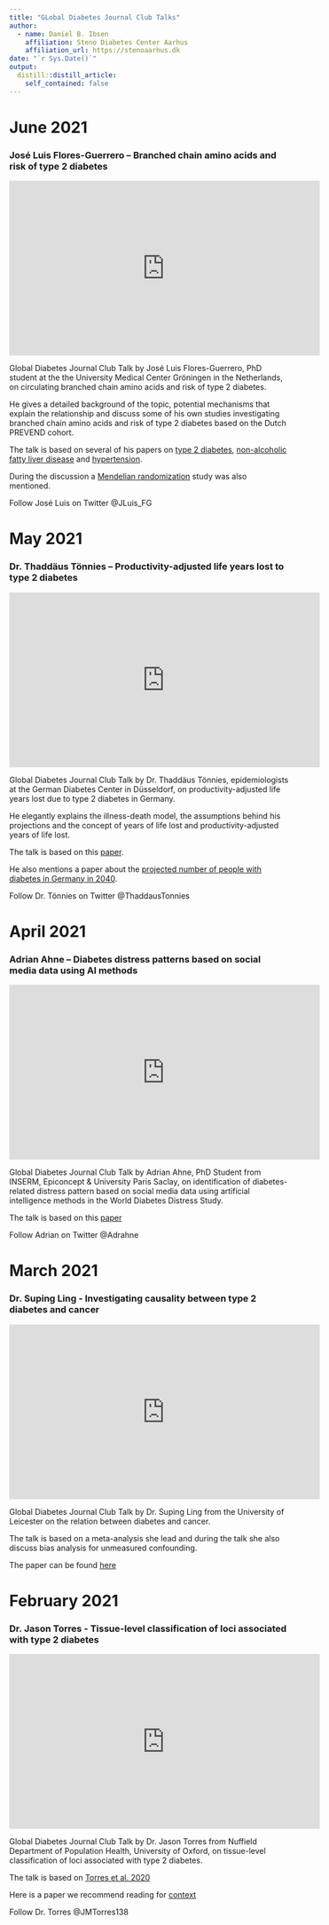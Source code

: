 ```yaml
---
title: "GLobal Diabetes Journal Club Talks"
author:
  - name: Daniel B. Ibsen
    affiliation: Steno Diabetes Center Aarhus
    affiliation_url: https://stenoaarhus.dk
date: "`r Sys.Date()`"
output:
  distill::distill_article:
    self_contained: false
---
```


# June 2021
### José Luis Flores-Guerrero – Branched chain amino acids and risk of type 2 diabetes

<iframe width="560" height="315" src="https://www.youtube.com/watch?v=A79LxR-D4RA" frameborder="0" allowfullscreen></iframe>

Global Diabetes Journal Club Talk by José Luis Flores-Guerrero, PhD student at the the University Medical Center Gröningen in the Netherlands, on circulating branched chain amino acids and risk of type 2 diabetes. 

He gives a detailed background of the topic, potential mechanisms that explain the relationship and discuss some of his own studies investigating branched chain amino acids and risk of type 2 diabetes based on the Dutch PREVEND cohort.

The talk is based on several of his papers on [type 2 diabetes](https://pubmed.ncbi.nlm.nih.gov/30518023/), [non-alcoholic fatty liver disease](https://pubmed.ncbi.nlm.nih.gov/30917546/) and [hypertension](https://pubmed.ncbi.nlm.nih.gov/31587574/).

During the discussion a [Mendelian randomization](https://pubmed.ncbi.nlm.nih.gov/27898682/) study was also mentioned. 


Follow José Luis on Twitter @JLuis_FG

# May 2021
### Dr. Thaddäus Tönnies – Productivity-adjusted life years lost to type 2 diabetes

<iframe width="560" height="315" src="https://www.youtube.com/watch?v=60_B3s5gl_E&t=1477s" frameborder="0" allowfullscreen></iframe>

Global Diabetes Journal Club Talk by Dr. Thaddäus Tönnies, epidemiologists at the German Diabetes Center in Düsseldorf, on productivity-adjusted life years lost due to type 2 diabetes in Germany. 

He elegantly explains the illness-death model, the assumptions behind his projections and the concept of years of life lost and productivity-adjusted years of life lost.

The talk is based on this [paper](https://link.springer.com/article/10.1007/s00125-021-05409-3). 

He also mentions a paper about the [projected number of people with diabetes in Germany in 2040](https://onlinelibrary.wiley.com/doi/full/10.1111/dme.13902).


Follow Dr. Tönnies on Twitter @ThaddausTonnies  

# April 2021
### Adrian Ahne – Diabetes distress patterns based on social media data using AI methods

<iframe width="560" height="315" src="https://www.youtube.com/watch?v=5MY72mQDm9g" frameborder="0" allowfullscreen></iframe>

Global Diabetes Journal Club Talk by Adrian Ahne, PhD Student from INSERM, Epiconcept & University Paris Saclay, on identification of diabetes-related distress pattern based on social media data using artificial intelligence methods in the World Diabetes Distress Study. 

The talk is based on this [paper](https://drc.bmj.com/content/8/1/e001190.long)  

Follow Adrian on Twitter @Adrahne  

# March 2021
### Dr. Suping Ling - Investigating causality between type 2 diabetes and cancer

<iframe width="560" height="315" src="https://www.youtube.com/watch?v=ir5yGAlUsl0&t=1s" frameborder="0" allowfullscreen></iframe>

Global Diabetes Journal Club Talk by Dr. Suping Ling from the University of Leicester on the relation between diabetes and cancer. 

The talk is based on a meta-analysis she lead and during the talk she also discuss bias analysis for unmeasured confounding.

The paper can be found [here](https://care.diabetesjournals.org/content/43/9/2313)

# February 2021
### Dr. Jason Torres - Tissue-level classification of loci associated with type 2 diabetes

<iframe width="560" height="315" src="https://www.youtube.com/watch?v=rZ7MIf71Tw4&t=1946s" frameborder="0" allowfullscreen></iframe>

Global Diabetes Journal Club Talk by Dr. Jason Torres from Nuffield Department of Population Health, University of Oxford, on tissue-level classification of loci associated with type 2 diabetes.

The talk is based on [Torres et al. 2020]( https://www.cell.com/ajhg/fulltext/S0002-9297(20)30367-0)

Here is a paper we recommend reading for [context](https://academic.oup.com/edrv/article/40/6/1500/5535575?login=true) 

Follow Dr. Torres @JMTorres138

